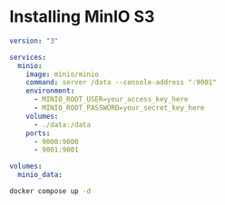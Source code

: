 # Installing MinIO S3

```yml filename="docker-compose.yml" copy
version: "3"

services:
  minio:
    image: minio/minio
    command: server /data --console-address ":9001"
    environment:
      - MINIO_ROOT_USER=your_access_key_here
      - MINIO_ROOT_PASSWORD=your_secret_key_here
    volumes:
      - ./data:/data
    ports:
      - 9000:9000
      - 9001:9001

volumes:
  minio_data:
```

```bash copy
docker compose up -d
```